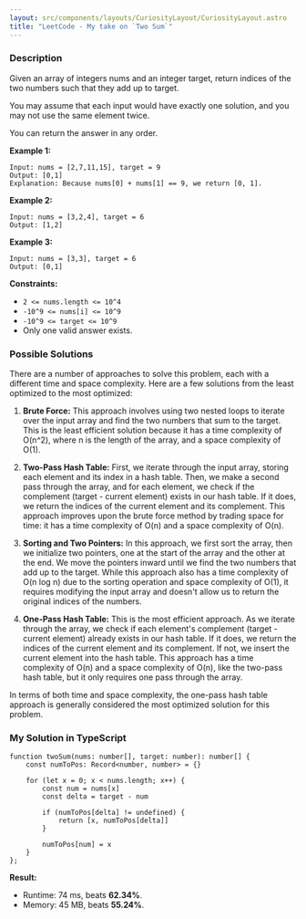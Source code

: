 ```yaml
---
layout: src/components/layouts/CuriosityLayout/CuriosityLayout.astro
title: "LeetCode - My take on `Two Sum`"
---
```


### Description

Given an array of integers nums and an integer target, return indices of the two numbers such that they add up to target.

You may assume that each input would have exactly one solution, and you may not use the same element twice.

You can return the answer in any order.

**Example 1:**

```
Input: nums = [2,7,11,15], target = 9
Output: [0,1]
Explanation: Because nums[0] + nums[1] == 9, we return [0, 1].
```

**Example 2:**

```
Input: nums = [3,2,4], target = 6
Output: [1,2]
```

**Example 3:**

```
Input: nums = [3,3], target = 6
Output: [0,1]
```

**Constraints:**

- `2 <= nums.length <= 10^4`
- `-10^9 <= nums[i] <= 10^9`
- `-10^9 <= target <= 10^9`
- Only one valid answer exists.

### Possible Solutions

There are a number of approaches to solve this problem, each with a different time and space complexity. Here are a few
solutions from the least optimized to the most optimized:

1. **Brute Force:** This approach involves using two nested loops to iterate over the input array and find the two
numbers that sum to the target. This is the least efficient solution because it has a time complexity of O(n^2), where n
is the length of the array, and a space complexity of O(1).

2. **Two-Pass Hash Table:** First, we iterate through the input array, storing each element and its index in a hash
table. Then, we make a second pass through the array, and for each element, we check if the complement (target - current
element) exists in our hash table. If it does, we return the indices of the current element and its complement. This
approach improves upon the brute force method by trading space for time: it has a time complexity of O(n) and a space
complexity of O(n).

3. **Sorting and Two Pointers:** In this approach, we first sort the array, then we initialize two pointers, one at the
start of the array and the other at the end. We move the pointers inward until we find the two numbers that add up to the
target. While this approach also has a time complexity of O(n log n) due to the sorting operation and space complexity of
O(1), it requires modifying the input array and doesn't allow us to return the original indices of the numbers.

4. **One-Pass Hash Table:** This is the most efficient approach. As we iterate through the array, we check if each
element's complement (target - current element) already exists in our hash table. If it does, we return the indices of
the current element and its complement. If not, we insert the current element into the hash table. This approach has a
time complexity of O(n) and a space complexity of O(n), like the two-pass hash table, but it only requires one pass
through the array.

In terms of both time and space complexity, the one-pass hash table approach is generally considered the most optimized
solution for this problem.

### My Solution in TypeScript

```
function twoSum(nums: number[], target: number): number[] {
    const numToPos: Record<number, number> = {}

    for (let x = 0; x < nums.length; x++) {
        const num = nums[x]
        const delta = target - num

        if (numToPos[delta] != undefined) {
            return [x, numToPos[delta]]
        }

        numToPos[num] = x
    }
};
```

**Result:**

- Runtime: 74 ms, beats **62.34%**.
- Memory: 45 MB, beats **55.24%**.
